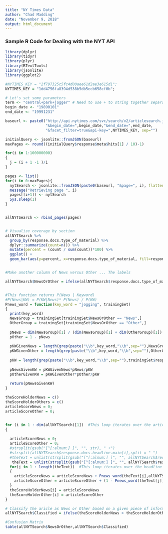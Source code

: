 ```yaml
---
title: "NY Times Data"
author: "Chad Madding"
date: "November 9, 2018"
output: html_document
---
```


### Sample R Code for Dealing with the NYT API
  
```r
library(dplyr)
library(tidyr)
library(plyr)
library(RTextTools)
library(jsonlite)
library(ggplot2)

#NYTIMES_KEY = "2f797325c5fc4d00aee61d2ae3e615d1";
NYTIMES_KEY = "1dd4756fa8394d538b5db5ecb658cf0b";

# Let's set some parameters
term <- "central+park+jogger" # Need to use + to string together separate words
begin_date <- "19890101"
end_date <- "19991231"

baseurl <- paste0("http://api.nytimes.com/svc/search/v2/articlesearch.json?q=",term,
                  "&begin_date=",begin_date,"&end_date=",end_date,
                  "&facet_filter=true&api-key=",NYTIMES_KEY, sep="")

initialQuery <- jsonlite::fromJSON(baseurl)
maxPages <- round((initialQuery$response$meta$hits[1] / 10)-1)

for(i in 1:100000000)
{  
  j = (i + 1 -1 )/i 
}

pages <- list()
for(i in 0:maxPages){
  nytSearch <- jsonlite::fromJSON(paste0(baseurl, "&page=", i), flatten = TRUE) %>% data.frame() 
  message("Retrieving page ", i)
  pages[[i+1]] <- nytSearch 
  Sys.sleep(1) 
}


allNYTSearch <- rbind_pages(pages)


# Visualize coverage by section
allNYTSearch %>% 
  group_by(response.docs.type_of_material) %>%
  dplyr::summarize(count=n()) %>%
  mutate(percent = (count / sum(count))*100) %>%
  ggplot() +
  geom_bar(aes(y=percent, x=response.docs.type_of_material, fill=response.docs.type_of_material), stat = "identity") + coord_flip()


#Make another column of News versus Other ... The labels

allNYTSearch$NewsOrOther = ifelse(allNYTSearch$response.docs.type_of_material == "News","News","Other")


#This function returns P(News | Keyword) 
#P(News|KW) = P(KW|News)* P(News) / P(KW)
Pnews_word = function(key_word = "jogging", trainingSet)
{
  print(key_word)
  NewsGroup = trainingSet[trainingSet$NewsOrOther == "News",]
  OtherGroup = trainingSet[trainingSet$NewsOrOther == "Other",]
  
  pNews = dim(NewsGroup)[1] / (dim(NewsGroup)[1] + dim(OtherGroup)[1])
  pOther = 1 - pNews
  
  pKWGivenNews = length(grep(paste("\\b",key_word,"\\b",sep=""),NewsGroup$response.docs.headline.main,ignore.case = TRUE))/dim(NewsGroup)[1]
  pKWGivenOther = length(grep(paste("\\b",key_word,"\\b",sep=""),OtherGroup$response.docs.headline.main,ignore.case = TRUE))/dim(OtherGroup)[1]
  
  pKW = length(grep(paste("\\b",key_word,"\\b",sep=""),trainingSet$response.docs.headline.main,ignore.case = TRUE))/dim(trainingSet)[1]
  
  pNewsGivenKW = pKWGivenNews*pNews/pKW
  pOtherGivenKW = pKWGivenOther*pOther/pKW
  
  return(pNewsGivenKW)
}

theScoreHolderNews = c()
theScoreHolderOthers = c()
articleScoreNews = 0;
articleScoreOther = 0;


for (i in 1 : dim(allNYTSearch)[1])  #This loop iterates over the articles
{
  
  articleScoreNews = 0; 
  articleScoreOther = 0;
  #strsplit(gsub("[^[:alnum:] ]", "", str), " +")
  #strsplit(allNYTSearch$response.docs.headline.main[i],split = " ")
  #theText = unlist(strsplit(gsub("[^[:alnum:] ]", "", allNYTSearch$response.docs.headline.main[i]), " +"))
   theText = unlist(strsplit(gsub("[^[:alnum:] ]", "", allNYTSearch$response.docs.snippet[i]), " +"))
  for(j in 1 : length(theText))  #This loop iterates over the headline (each word)
  {
    articleScoreNews = articleScoreNews + Pnews_word(theText[j],allNYTSearch)
    articleScoreOther = articleScoreOther + (1 - Pnews_word(theText[j],allNYTSearch))
  }
  theScoreHolderNews[i] = articleScoreNews
  theScoreHolderOther[i] = articleScoreOther
}

# Classify the aricle as News or Other based on a given piece of information from the article.
allNYTSearch$Classified = ifelse(theScoreHolderNews > theScoreHolderOther,"News","Other")

#Confusion Matrix
table(allNYTSearch$NewsOrOther,allNYTSearch$Classified)
```